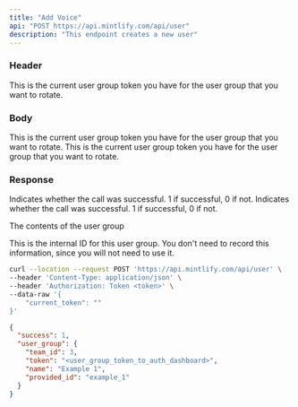 ```yaml
---
title: "Add Voice"
api: "POST https://api.mintlify.com/api/user"
description: "This endpoint creates a new user"
---
```


### Header
<ParamField header="accessKey"   type="string">
  This is the current user group token you have for the user group that you want
  to rotate.
</ParamField>

### Body

<ParamField body="name" type="string">
  This is the current user group token you have for the user group that you want
  to rotate.
</ParamField>
<ParamField body="files" type="file">
  This is the current user group token you have for the user group that you want
  to rotate.
</ParamField>

### Response

<ResponseField name="code" type="number">
  Indicates whether the call was successful. 1 if successful, 0 if not.
</ResponseField>

<ResponseField name="message" type="string">
  Indicates whether the call was successful. 1 if successful, 0 if not.
</ResponseField>

<ResponseField name="data" type="object">

The contents of the user group

<Expandable title="Toggle object">

<ResponseField name="voiceId" type="string">
  This is the internal ID for this user group. You don't need to record this
  information, since you will not need to use it.
</ResponseField>

</Expandable>

</ResponseField>

<RequestExample>

```bash Example Request
curl --location --request POST 'https://api.mintlify.com/api/user' \
--header 'Content-Type: application/json' \
--header 'Authorization: Token <token>' \
--data-raw '{
    "current_token": ""
}'
```

</RequestExample>

<ResponseExample>

```json Response
{
  "success": 1,
  "user_group": {
    "team_id": 3,
    "token": "<user_group_token_to_auth_dashboard>",
    "name": "Example 1",
    "provided_id": "example_1"
  }
}
```

</ResponseExample>
